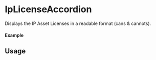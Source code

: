 

<Meta of={IpLicenseAccordionStory} />

# IpLicenseAccordion

Displays the IP Asset Licenses in a readable format (cans & cannots).

#### Example

<Canvas of={IpLicenseAccordionStory.Select} />

<Controls />

## Usage

```ts
import { IpProvider } from "@storyprotocol/storykit"
import { IpLicenseAccordion } from "@storyprotocol/storykit"

const ExamplePage = () => {
  return (
    <IpProvider ipId={"0xbbf08a30b9ff0f717a024a75963d3196aaf0f0dd"}  options={{ licenseTermsData: true }}>
      <IpLicenseAccordion />
    </IpProvider>
  );
};

export default ExamplePage;
```
